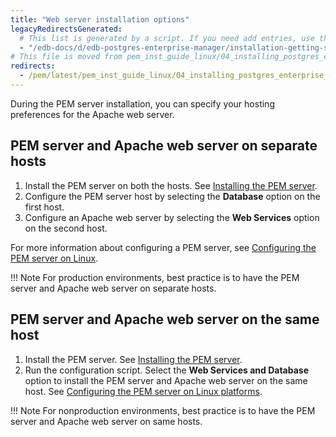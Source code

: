 ```yaml
---
title: "Web server installation options"
legacyRedirectsGenerated:
  # This list is generated by a script. If you need add entries, use the `legacyRedirects` key.
  - "/edb-docs/d/edb-postgres-enterprise-manager/installation-getting-started/linux-installation-guide/8.0/installing_pem_server_and_apache_web_server_preferences.html"
# This file is moved from pem_inst_guide_linux/04_installing_postgres_enterprise_manager
redirects:
  - /pem/latest/pem_inst_guide_linux/04_installing_postgres_enterprise_manager/02_installing_pem_server_and_apache_web_server_preferences/
---
```


During the PEM server installation, you can specify your hosting preferences for the Apache web server.

##  PEM server and Apache web server on separate hosts

1.  Install the PEM server on both the hosts. See [Installing the PEM server](/pem/8/installing/).
2.  Configure the PEM server host by selecting the **Database** option on the first host. 
3.  Configure an Apache web server by selecting the **Web Services** option on the second host.

For more information about configuring a PEM server, see [Configuring the PEM server on Linux](/pem/8/installing/configuring_the_pem_server_on_linux/).

!!! Note
    For production environments, best practice is to have the PEM server and Apache web server on separate hosts.
 
##  PEM server and Apache web server on the same host

1.  Install the PEM server. See [Installing the PEM server](/pem/8/installing/).
2.  Run the configuration script. Select the **Web Services and Database** option to install the PEM server and Apache web server on the same host. See [Configuring the PEM server on Linux platforms](/pem/latest/installing/configuring_the_pem_server_on_linux/).

!!! Note
    For nonproduction environments, best practice is to have the PEM server and Apache web server on same hosts.

